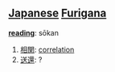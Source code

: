 == [[Japanese]] [[Furigana]] ==                             

'''[[reading]]''': sōkan

# [[相関]]: [[correlation]]
# [[送還]]: ?